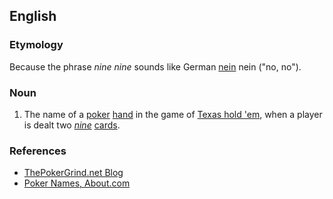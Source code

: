 ==English==

===Etymology===
Because the phrase ''nine nine'' sounds like German [[nein]] nein ("no, no").

===Noun===
{{en-noun}}

# {{lb|en|idiomatic|poker}} The name of a [[poker]] [[hand]] in the game of [[Texas hold 'em]], when a player is dealt two ''[[nine]]'' [[cards]].

===References===
* [http://www.thepokergrind.net/2007/09/german-virgin-is-pocket-99-am-i-only.html ThePokerGrind.net Blog]
* [http://casinogambling.about.com/od/poker/a/pokernamens.htm Poker Names, About.com]